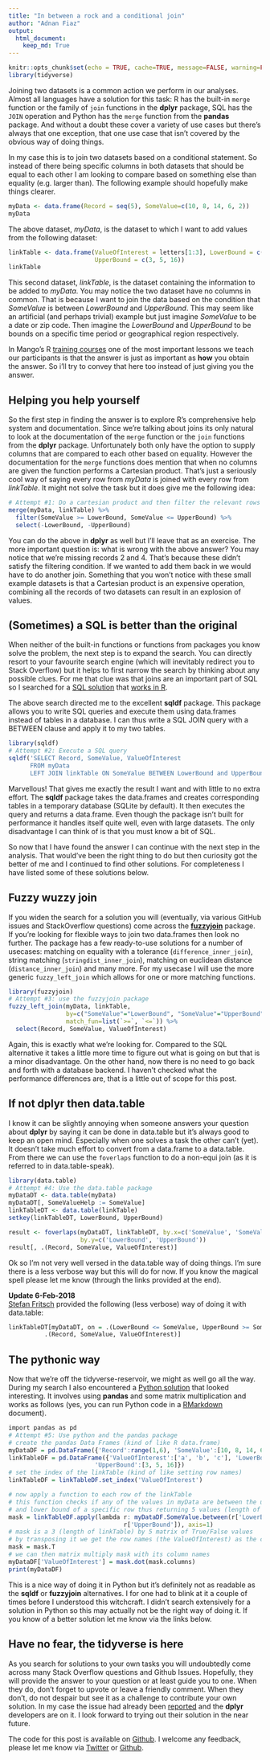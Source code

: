 ```yaml
---
title: "In between a rock and a conditional join"
author: "Adnan Fiaz"
output: 
  html_document:
    keep_md: True
---
```


```r
knitr::opts_chunk$set(echo = TRUE, cache=TRUE, message=FALSE, warning=FALSE)
library(tidyverse)
```

Joining two datasets is a common action we perform in our analyses. Almost all languages have a solution for this task: R has the built-in `merge` function or the family of `join` functions in the **dplyr** package, SQL has the `JOIN` operation and Python has the `merge` function from the **pandas** package. And without a doubt these cover a variety of use cases but there's always that one exception, that one use case that isn't covered by the obvious way of doing things.

In my case this is to join two datasets based on a conditional statement. So instead of there being specific columns in both datasets that should be equal to each other I am looking to compare based on something else than equality (e.g. larger than). The following example should hopefully make things clearer. 
```r
myData <- data.frame(Record = seq(5), SomeValue=c(10, 8, 14, 6, 2))
myData
```

The above dataset, _myData_, is the dataset to which I want to add values from the following dataset:
```r
linkTable <- data.frame(ValueOfInterest = letters[1:3], LowerBound = c(1, 4, 10),
                        UpperBound = c(3, 5, 16))
linkTable
```

This second dataset, _linkTable_, is the dataset containing the information to be added to _myData_. You may notice the two dataset have no columns in common. That is because I want to join the data based on the condition that _SomeValue_ is between _LowerBound_ and _UpperBound_. This may seem like an artificial (and perhaps trivial) example but just imagine _SomeValue_ to be a date or zip code. Then imagine the _LowerBound_ and _UpperBound_ to be bounds on a specific time period or geographical region respectively.

In Mango's R [training courses](https://www.mango-solutions.com/data-science/r-training/courses.html) one of the most important lessons we teach our participants is that the answer is just as important as **how** you obtain the answer. So i'll try to convey that here too instead of just giving you the answer.

## Helping you help yourself

So the first step in finding the answer is to explore R's comprehensive help system and documentation. Since we're talking about joins its only natural to look at the documentation of the `merge` function or the `join` functions from the **dplyr** package. Unfortunately both only have the option to supply columns that are compared to each other based on equality. However the documentation for the `merge` functions does mention that when no columns are given the function performs a Cartesian product. That's just a seriously cool way of saying every row from _myData_ is joined with every row from _linkTable_. It might not solve the task but it does give me the following idea:

```r
# Attempt #1: Do a cartesian product and then filter the relevant rows
merge(myData, linkTable) %>% 
  filter(SomeValue >= LowerBound, SomeValue <= UpperBound) %>% 
  select(-LowerBound, -UpperBound)
```
You can do the above in **dplyr** as well but I'll leave that as an exercise. The more important question is: what is wrong with the above answer? You may notice that we're missing records 2 and 4. That's because these didn't satisfy the filtering condition. If we wanted to add them back in we would have to do another join. Something that you won't notice with these small example datasets is that a Cartesian product is an expensive operation, combining all the records of two datasets can result in an explosion of values.  

## (Sometimes) a SQL is better than the original

When neither of the built-in functions or functions from packages you know solve the problem, the next step is to expand the search. You can directly resort to your favourite search engine (which will inevitably redirect you to Stack Overflow) but it helps to first narrow the search by thinking about any possible clues. For me that clue was that joins are an important part of SQL so I searched for a [SQL solution](https://duckduckgo.com/?q=sql+between+join) that [works in R](https://duckduckgo.com/?q=sql+in+r).    

The above search directed me to the excellent **sqldf** package. This package allows you to write SQL queries and execute them using data.frames instead of tables in a database. I can thus write a SQL JOIN query with a BETWEEN clause and apply it to my two tables.

```r
library(sqldf)
# Attempt #2: Execute a SQL query
sqldf('SELECT Record, SomeValue, ValueOfInterest 
      FROM myData 
      LEFT JOIN linkTable ON SomeValue BETWEEN LowerBound and UpperBound')
```

Marvellous! That gives me exactly the result I want and with little to no extra effort. The **sqldf** package takes the data.frames and creates corresponding tables in a temporary database (SQLite by default). It then executes the query and returns a data.frame. Even though the package isn't built for performance it handles itself quite well, even with large datasets. The only disadvantage I can think of is that you must know a bit of SQL.    

So now that I have found the answer I can continue with the next step in the analysis. That would've been the right thing to do but then curiosity got the better of me and I continued to find other solutions. For completeness I have listed some of these solutions below.  

## Fuzzy wuzzy join
If you widen the search for a solution you will (eventually, via various GitHub issues and StackOverflow questions) come across the [**fuzzyjoin**](https://github.com/dgrtwo/fuzzyjoin) package. If you're looking for flexible ways to join two data.frames then look no further. The package has a few ready-to-use solutions for a number of usecases: matching on equality with a tolerance (`difference_inner_join`), string matching (`stringdist_inner_join`), matching on euclidean distance (`distance_inner_join`) and many more. For my usecase I will use the more generic `fuzzy_left_join` which allows for one or more matching functions.

```r
library(fuzzyjoin)
# Attempt #3: use the fuzzyjoin package
fuzzy_left_join(myData, linkTable, 
                by=c("SomeValue"="LowerBound", "SomeValue"="UpperBound"),
                match_fun=list(`>=`, `<=`)) %>% 
  select(Record, SomeValue, ValueOfInterest)
```

Again, this is exactly what we're looking for. Compared to the SQL alternative it takes a little more time to figure out what is going on but that is a minor disadvantage. On the other hand, now there is no need to go back and forth with a database backend. I haven't checked what the performance differences are, that is a little out of scope for this post.  

## If not dplyr then data.table
I know it can be slightly annoying when someone answers your question about **dplyr** by saying it can be done in data.table but it's always good to keep an open mind. Especially when one solves a task the other can't (yet). It doesn't take much effort to convert from a data.frame to a data.table. From there we can use the `foverlaps` function to do a non-equi join (as it is referred to in data.table-speak). 

```r
library(data.table)
# Attempt #4: Use the data.table package
myDataDT <- data.table(myData)
myDataDT[, SomeValueHelp := SomeValue]
linkTableDT <- data.table(linkTable)
setkey(linkTableDT, LowerBound, UpperBound)

result <- foverlaps(myDataDT, linkTableDT, by.x=c('SomeValue', 'SomeValueHelp'), 
                    by.y=c('LowerBound', 'UpperBound'))
result[, .(Record, SomeValue, ValueOfInterest)]
```

Ok so I'm not very well versed in the data.table way of doing things. I'm sure there is a less verbose way but this will do for now. If you know the magical spell please let me know (through the links provided at the end).

**Update 6-Feb-2018**<br>
[Stefan Fritsch](https://github.com/MangoTheCat/blog_in_between/issues/1) provided the following (less verbose) way of doing it with data.table:
```r
linkTableDT[myDataDT, on = .(LowerBound <= SomeValue, UpperBound >= SomeValue),
          .(Record, SomeValue, ValueOfInterest)]
```
  

## The pythonic way

Now that we're off the tidyverse-reservoir, we might as well go all the way. During my search I also encountered a [Python solution](https://stackoverflow.com/questions/40315997/python-pandas-merge-between-condition) that looked interesting. It involves using **pandas** and some matrix multiplication and works as follows (yes, you can run Python code in a [RMarkdown](http://rmarkdown.rstudio.com/authoring_knitr_engines.html) document).

```r
import pandas as pd
# Attempt #5: Use python and the pandas package
# create the pandas Data Frames (kind of like R data.frame)
myDataDF = pd.DataFrame({'Record':range(1,6), 'SomeValue':[10, 8, 14, 6, 2]})
linkTableDF = pd.DataFrame({'ValueOfInterest':['a', 'b', 'c'], 'LowerBound': [1, 4, 10],
                        'UpperBound':[3, 5, 16]})
# set the index of the linkTable (kind of like setting row names)                        
linkTableDF = linkTableDF.set_index('ValueOfInterest')

# now apply a function to each row of the linkTable
# this function checks if any of the values in myData are between the upper
# and lower bound of a specific row thus returning 5 values (length of myData)
mask = linkTableDF.apply(lambda r: myDataDF.SomeValue.between(r['LowerBound'], 
                                r['UpperBound']), axis=1)
# mask is a 3 (length of linkTable) by 5 matrix of True/False values
# by transposing it we get the row names (the ValueOfInterest) as the column names
mask = mask.T
# we can then matrix multiply mask with its column names
myDataDF['ValueOfInterest'] = mask.dot(mask.columns)
print(myDataDF)
```
This is a nice way of doing it in Python but it's definitely not as readable as the **sqldf** or **fuzzyjoin** alternatives. I for one had to blink at it a couple of times before I understood this witchcraft. I didn't search extensively for a solution in Python so this may actually not be the right way of doing it. If you know of a better solution let me know via the links below.

## Have no fear, the tidyverse is here

As you search for solutions to your own tasks you will undoubtedly come across many Stack Overflow questions and Github Issues. Hopefully, they will provide the answer to your question or at least guide you to one. When they do, don't forget to upvote or leave a friendly comment. When they don't, do not despair but see it as a challenge to contribute your own solution. In my case the issue had already been [reported](https://github.com/tidyverse/dplyr/issues/2240) and the **dplyr** developers are on it. I look forward to trying out their solution in the near future.

The code for this post is available on [Github](https://github.com/MangoTheCat/blog_in_between). I welcome any feedback, please let me know via [Twitter](https://twitter.com/MangotheCat) or [Github](https://github.com/MangoTheCat/blog_in_between/issues).






